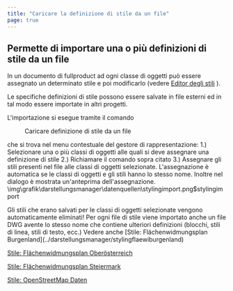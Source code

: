 ```yaml
---
title: "Caricare la definizione di stile da un file"
page: true
---
```

## Permette di importare una o pi&#249; definizioni di stile da un file

In un documento di  <Placeholder>fullproduct</Placeholder> ad ogni classe di oggetti pu&#242; essere assegnato un determinato stile e poi modificarlo (vedere [Editor degli stili](../../darstellungsmanager/stylingeditor/allgemein)
).

Le specifiche definizioni di stile possono essere salvate in file esterni ed in tal modo essere importate in altri progetti.

L&#39;importazione si esegue tramite il comando  <Menu>Caricare definizione di stile da un file</Menu>  che si trova nel menu contestuale del gestore di rappresentazione:
1.) Selezionare una o pi&#249; classi di oggetti alle quali si deve assegnare una definizione di stile
2.) Richiamare il comando sopra citato
3.) Assegnare gli stili presenti nel file alle classi di oggetti selezionate. L&#39;assegnazione &#232; automatica se le classi di oggetti e gli stili hanno lo stesso nome. Inoltre nel dialogo &#232; mostrata un&#39;anteprima dell&#39;assegnazione.<Image>\img\grafik\darstellungsmanager\datenquellen\stylingimport.png$stylingimport</Image>

<Success>
Gli stili che erano salvati per le classi di oggetti selezionate vengono automaticamente eliminati!
</Success>

<Success>
Per ogni file di stile viene importato anche un file DWG avente lo stesso nome che contiene ulteriori definizioni (blocchi, stili di linea, stili di testo, ecc.)
</Success>

<Success>
Vedere anche
[Stile: Fl&#228;chenwidmungsplan Burgenland](../darstellungsmanager/stylingflaewiburgenland)

[Stile: Fl&#228;chenwidmungsplan Ober&#246;sterreich](../darstellungsmanager/stylingflaewioberoesterreich)

[Stile: Fl&#228;chenwidmungsplan Steiermark](../darstellungsmanager/stylingflaewisteiermark)

[Stile: OpenStreetMap Daten](../darstellungsmanager/stylingopenstreetmap)

</Success>
